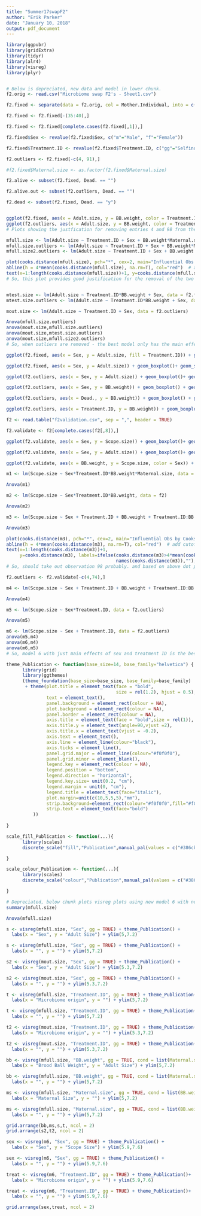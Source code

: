 ```yaml
---
title: "Summer17swapF2"
author: "Erik Parker"
date: "January 10, 2018"
output: pdf_document
---
```


```r

library(ggpubr)
library(gridExtra)
library(tidyr)
library(alr4)
library(visreg)
library(plyr)


# Below is depreciated, new data and model in lower chunk.
f2.orig <- read.csv("Microbiome swap F2's - Sheet1.csv")

f2.fixed <- separate(data = f2.orig, col = Mother.Individual, into = c("mother", "individual"), sep = "\\.")

f2.fixed <- f2.fixed[-(35:40),]

f2.fixed <- f2.fixed[complete.cases(f2.fixed[,1]),]

f2.fixed$Sex <- revalue(f2.fixed$Sex, c("m"="Male", "f"="Female"))

f2.fixed$Treatment.ID <- revalue(f2.fixed$Treatment.ID, c("gg"="Selfinoculated", "gs"="Crossinoculated"))

f2.outliers <- f2.fixed[-c(4, 91),]

#f2.fixed$Maternal.size <- as.factor(f2.fixed$Maternal.size)

f2.alive <- subset(f2.fixed, Dead. == "")

f2.alive.out <- subset(f2.outliers, Dead. == "")

f2.dead <- subset(f2.fixed, Dead. == "y")


ggplot(f2.fixed, aes(x = Adult.size, y = BB.weight, color = Treatment.ID)) + geom_point()
ggplot(f2.outliers, aes(x = Adult.size, y = BB.weight, color = Treatment.ID)) + geom_point()
# Plots showing the justfication for removing entries 4 and 98 from the original data.

mfull.size <- lm(Adult.size ~ Treatment.ID + Sex + BB.weight*Maternal.size, data = f2.fixed)
mfull.size.outliers <- lm(Adult.size ~ Treatment.ID + Sex + BB.weight*Maternal.size, data = f2.outliers)
mfull.size2.outliers <- lm(Adult.size ~ Treatment.ID + Sex + BB.weight + Maternal.size, data = f2.outliers)

plot(cooks.distance(mfull.size), pch="*", cex=2, main="Influential Obs by Cooks distance")  # plot cook's distance
abline(h = 4*mean(cooks.distance(mfull.size), na.rm=T), col="red")  # add cutoff line
text(x=1:length(cooks.distance(mfull.size))+1, y=cooks.distance(mfull.size), labels=ifelse(cooks.distance(mfull.size)>4*mean(cooks.distance(mfull.size), na.rm=T),names(cooks.distance(mfull.size)),""), col="red")  # add labels
# So, this plot provides good justification for the removal of the two outlying values.


mtest.size <- lm(Adult.size ~ Treatment.ID*BB.weight + Sex, data = f2.fixed)
mtest.size.outliers <- lm(Adult.size ~ Treatment.ID*BB.weight + Sex, data = f2.outliers)

mout.size <- lm(Adult.size ~ Treatment.ID + Sex, data = f2.outliers)

Anova(mfull.size.outliers)
anova(mout.size,mfull.size.outliers)
anova(mout.size,mtest.size.outliers)
anova(mout.size,mfull.size2.outliers)
# So, when outliers are removed - the best model only has the main effects of Treatment.ID and Sex.

ggplot(f2.fixed, aes(x = Sex, y = Adult.size, fill = Treatment.ID)) + geom_boxplot()

ggplot(f2.fixed, aes(x = Sex, y = Adult.size)) + geom_boxplot()+ geom_signif(comparisons = list(c("Female","Male")), test = "wilcox.test", map_signif_level = FALSE, textsize = 7, vjust = +0.1) + theme_Publication()

ggplot(f2.outliers, aes(x = Sex, y = Adult.size)) + geom_boxplot()+ geom_signif(comparisons = list(c("Female","Male")), test = "wilcox.test", map_signif_level = FALSE, textsize = 7, vjust = +0.1) + theme_Publication()

ggplot(f2.outliers, aes(x = Sex, y = BB.weight)) + geom_boxplot() + geom_signif(comparisons = list(c("Female","Male")), test = "wilcox.test", map_signif_level = FALSE, textsize = 7, vjust = +0.1) + theme_Publication()

ggplot(f2.outliers, aes(x = Dead., y = BB.weight)) + geom_boxplot() + geom_signif(comparisons = list(c("y","")), test = "wilcox.test", map_signif_level = FALSE, textsize = 7, vjust = +0.1) + theme_Publication()

ggplot(f2.outliers, aes(x = Treatment.ID, y = BB.weight)) + geom_boxplot() + geom_signif(comparisons = list(c("Selfinoculated","Crossinoculated")), test = "wilcox.test", map_signif_level = FALSE, textsize = 7, vjust = +0.1) + theme_Publication()


```

```r


f2 <- read.table("f2validation.csv", sep = ",", header = TRUE)

f2.validate <- f2[complete.cases(f2[,8]),]

ggplot(f2.validate, aes(x = Sex, y = Scope.size)) + geom_boxplot()+ geom_signif(comparisons = list(c("m","f")), test = "wilcox.test", map_signif_level = FALSE, textsize = 7, vjust = +0.1)

ggplot(f2.validate, aes(x = Sex, y = Adult.size)) + geom_boxplot()+ geom_signif(comparisons = list(c("m","f")), test = "wilcox.test", map_signif_level = FALSE, textsize = 7, vjust = +0.1)

ggplot(f2.validate, aes(x = BB.weight, y = Scope.size, color = Sex)) + geom_point()

m1 <- lm(Scope.size ~ Sex*Treatment.ID*BB.weight*Maternal.size, data = f2)

Anova(m1)

m2 <- lm(Scope.size ~ Sex*Treatment.ID*BB.weight, data = f2)

Anova(m2)

m3 <- lm(Scope.size ~ Sex + Treatment.ID + BB.weight + Treatment.ID:BB.weight + Sex:Treatment.ID, data = f2.validate)

Anova(m3)

plot(cooks.distance(m3), pch="*", cex=2, main="Influential Obs by Cooks distance")  # plot cook's distance
abline(h = 4*mean(cooks.distance(m3), na.rm=T), col="red")  # add cutoff line
text(x=1:length(cooks.distance(m3))+1, 
     y=cooks.distance(m3), labels=ifelse(cooks.distance(m3)>4*mean(cooks.distance(m3), na.rm=T),
                                         names(cooks.distance(m3)),""), col="red")  # add labels
# So, should take out observation 98 probably. and based on above dot plot, also want to take out observation 4, the large outlier.

f2.outliers <- f2.validate[-c(4,74),]

m4 <- lm(Scope.size ~ Sex + Treatment.ID + BB.weight + Treatment.ID:BB.weight + Sex:Treatment.ID, data = f2.outliers)

Anova(m4)

m5 <- lm(Scope.size ~ Sex*Treatment.ID, data = f2.outliers)

Anova(m5)

m6 <- lm(Scope.size ~ Sex + Treatment.ID, data = f2.outliers)
anova(m5,m4)
anova(m6,m4)
anova(m6,m5)
# So, model 6 with just main effects of sex and treatment ID is the best.

```

```r

theme_Publication <- function(base_size=14, base_family="helvetica") {
      library(grid)
      library(ggthemes)
      (theme_foundation(base_size=base_size, base_family=base_family)
       + theme(plot.title = element_text(face = "bold",
                                         size = rel(1.2), hjust = 0.5),
               text = element_text(),
               panel.background = element_rect(colour = NA),
               plot.background = element_rect(colour = NA),
               panel.border = element_rect(colour = NA),
               axis.title = element_text(face = "bold",size = rel(1)),
               axis.title.y = element_text(angle=90,vjust =2),
               axis.title.x = element_text(vjust = -0.2),
               axis.text = element_text(), 
               axis.line = element_line(colour="black"),
               axis.ticks = element_line(),
               panel.grid.major = element_line(colour="#f0f0f0"),
               panel.grid.minor = element_blank(),
               legend.key = element_rect(colour = NA),
               legend.position = "bottom",
               legend.direction = "horizontal",
               legend.key.size= unit(0.2, "cm"),
               legend.margin = unit(0, "cm"),
               legend.title = element_text(face="italic"),
               plot.margin=unit(c(10,5,5,5),"mm"),
               strip.background=element_rect(colour="#f0f0f0",fill="#f0f0f0"),
               strip.text = element_text(face="bold")
          ))
      
}

scale_fill_Publication <- function(...){
      library(scales)
      discrete_scale("fill","Publication",manual_pal(values = c("#386cb0","#fdb462","#7fc97f","#ef3b2c","#662506","#a6cee3","#fb9a99","#984ea3","#ffff33")), ...)

}

scale_colour_Publication <- function(...){
      library(scales)
      discrete_scale("colour","Publication",manual_pal(values = c("#386cb0","#fdb462","#7fc97f","#ef3b2c","#662506","#a6cee3","#fb9a99","#984ea3","#ffff33")), ...)

}

```


```r

# Depreciated, below chunk plots visreg plots using new model 6 with new data.
summary(mfull.size)

Anova(mfull.size)

s <- visreg(mfull.size, "Sex", gg = TRUE) + theme_Publication() + 
  labs(x = "Sex", y = "Adult Size") + ylim(5,7.2)

s <- visreg(mfull.size, "Sex", gg = TRUE) + theme_Publication() + 
  labs(x = "", y = "") + ylim(5,7.2)

s2 <- visreg(mout.size, "Sex", gg = TRUE) + theme_Publication() + 
  labs(x = "Sex", y = "Adult Size") + ylim(5.3,7.2)

s2 <- visreg(mout.size, "Sex", gg = TRUE) + theme_Publication() + 
  labs(x = "", y = "") + ylim(5.3,7.2)

t <- visreg(mfull.size, "Treatment.ID", gg = TRUE) + theme_Publication()+ 
  labs(x = "Microbiome origin", y = "") + ylim(5,7.2)

t <- visreg(mfull.size, "Treatment.ID", gg = TRUE) + theme_Publication()+ 
  labs(x = "", y = "") + ylim(5,7.2)

t2 <- visreg(mout.size, "Treatment.ID", gg = TRUE) + theme_Publication()+ 
  labs(x = "Microbiome origin", y = "") + ylim(5.3,7.2)

t2 <- visreg(mout.size, "Treatment.ID", gg = TRUE) + theme_Publication()+ 
  labs(x = "", y = "") + ylim(5.3,7.2)

bb <- visreg(mfull.size, "BB.weight", gg = TRUE, cond = list(Maternal.size = 5.5)) + theme_Publication()+ 
  labs(x = "Brood Ball Weight", y = "Adult Size") + ylim(5,7.2)

bb <- visreg(mfull.size, "BB.weight", gg = TRUE, cond = list(Maternal.size = 5.5)) + theme_Publication()+ 
  labs(x = "", y = "") + ylim(5,7.2)

ms <- visreg(mfull.size, "Maternal.size", gg = TRUE, cond = list(BB.weight = 4.2)) + theme_Publication() + 
  labs(x = "Maternal Size", y = "") + ylim(5,7.2)

ms <- visreg(mfull.size, "Maternal.size", gg = TRUE, cond = list(BB.weight = 4.2)) + theme_Publication() + 
  labs(x = "", y = "") + ylim(5,7.2)

grid.arrange(bb,ms,s,t, ncol = 2)
grid.arrange(s2,t2, ncol = 2)

```

```r

sex <- visreg(m6, "Sex", gg = TRUE) + theme_Publication() + 
  labs(x = "Sex", y = "Scope Size") + ylim(5.9,7.6)

sex <- visreg(m6, "Sex", gg = TRUE) + theme_Publication() + 
  labs(x = "", y = "") + ylim(5.9,7.6)

treat <- visreg(m6, "Treatment.ID", gg = TRUE) + theme_Publication()+ 
  labs(x = "Microbiome origin", y = "") + ylim(5.9,7.6)

treat <- visreg(m6, "Treatment.ID", gg = TRUE) + theme_Publication()+ 
  labs(x = "", y = "") + ylim(5.9,7.6)

grid.arrange(sex,treat, ncol = 2)

```